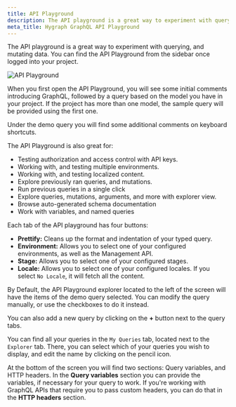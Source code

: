 ```yaml
---
title: API Playground
description: The API playground is a great way to experiment with querying, and mutating data.
meta_title: Hygraph GraphQL API Playground
---
```


The API playground is a great way to experiment with querying, and mutating data. You can find the API Playground from the sidebar once logged into your project.

![API Playground](/images/api-reference/basics/playground.png)

When you first open the API Playground, you will see some initial comments introducing GraphQL, followed by a query based on the model you have in your project. If the project has more than one model, the sample query will be provided using the first one.

Under the demo query you will find some additional comments on keyboard shortcuts.

The API Playground is also great for:

- Testing authorization and access control with API keys.
- Working with, and testing multiple environments.
- Working with, and testing localized content.
- Explore previously ran queries, and mutations.
- Run previous queries in a single click
- Explore queries, mutations, arguments, and more with explorer view.
- Browse auto-generated schema documentation
- Work with variables, and named queries

Each tab of the API playground has four buttons:

- **Prettify:** Cleans up the format and indentation of your typed query.
- **Environment:** Allows you to select one of your configured environments, as well as the Management API.
- **Stage:** Allows you to select one of your configured stages.
- **Locale:** Allows you to select one of your configured locales. If you select `No Locale`, it will fetch all the content.

By Default, the API Playground explorer located to the left of the screen will have the items of the demo query selected. You can modify the query manually, or use the checkboxes to do it instead.

You can also add a new query by clicking on the **+** button next to the query tabs.

You can find all your queries in the `My Queries` tab, located next to the `Explorer` tab. There, you can select which of your queries you wish to display, and edit the name by clicking on the pencil icon.

At the bottom of the screen you will find two sections: Query variables, and HTTP headers. In the **Query variables** section you can provide the variables, if necessary for your query to work. If you're working with GraphQL APIs that require you to pass custom headers, you can do that in the **HTTP headers** section.
